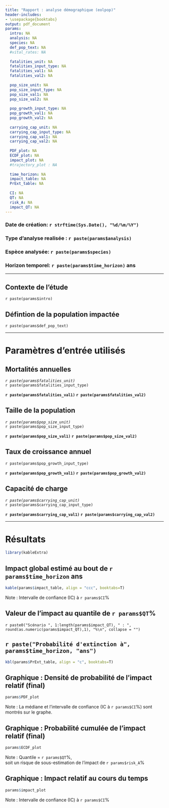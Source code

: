 ```yaml
---
title: "Rapport : analyse démographique (eolpop)"
header-includes:
- \usepackage{booktabs}
output: pdf_document
params:
  intro: NA
  analysis: NA
  species: NA
  def_pop_text: NA
  #vital_rates: NA
  
  fatalities_unit: NA
  fatalities_input_type: NA
  fatalities_val1: NA
  fatalities_val2: NA
  
  pop_size_unit: NA
  pop_size_input_type: NA
  pop_size_val1: NA
  pop_size_val2: NA
  
  pop_growth_input_type: NA
  pop_growth_val1: NA
  pop_growth_val2: NA
  
  carrying_cap_unit: NA
  carrying_cap_input_type: NA
  carrying_cap_val1: NA
  carrying_cap_val2: NA
  
  PDF_plot: NA
  ECDF_plot: NA
  impact_plot: NA
  #trajectory_plot : NA
  
  time_horizon: NA
  impact_table: NA
  PrExt_table: NA 
  
  CI: NA
  QT: NA
  risk_A: NA
  impact_QT: NA
---
```


### Date de création: `r strftime(Sys.Date(), "%d/%m/%Y")`  

### Type d'analyse realisée : `r paste(params$analysis)`

### Espèce analysée: `r paste(params$species)`  

### Horizon temporel: `r paste(params$time_horizon)` ans    
    
***
  
## Contexte de l'étude
`r paste(params$intro)`


## Défintion de la population impactée
`r paste(params$def_pop_text)`


***

# Paramètres d'entrée utilisés

## Mortalités annuelles
*`r paste(params$fatalities_unit)`*  
`r paste(params$fatalities_input_type)`  
  
**`r paste(params$fatalities_val1)` `r paste(params$fatalities_val2)`**



## Taille de la population
*`r paste(params$pop_size_unit)`*  
`r paste(params$pop_size_input_type)`  
  
**`r paste(params$pop_size_val1)` `r paste(params$pop_size_val2)`**



## Taux de croissance annuel
`r paste(params$pop_growth_input_type)`  
  
**`r paste(params$pop_growth_val1)` `r paste(params$pop_growth_val2)`**



## Capacité de charge
*`r paste(params$carrying_cap_unit)`*  
`r paste(params$carrying_cap_input_type)`  
  
**`r paste(params$carrying_cap_val1)` `r paste(params$carrying_cap_val2)`**


***


# Résultats

```r
library(kableExtra)
```

## Impact global estimé au bout de `r params$time_horizon` ans
```r
kable(params$impact_table, align = "ccc", booktabs=T)
```  
Note : Intervalle de confiance (IC) à `r params$CI`%

## Valeur de l'impact au quantile de `r params$QT`%  
`r paste0("Scénario ", 1:length(params$impact_QT), " : ", round(as.numeric(params$impact_QT),1), "%\n", collapse = "")`

## `r paste("Probabilité d'extinction à", params$time_horizon, "ans")`
```r
kbl(params$PrExt_table, align = "c", booktabs=T)
```  



## Graphique : Densité de probabilité de l'impact relatif (final)
```r
params$PDF_plot
```
Note : La médiane et l'intervalle de confiance (IC à `r params$CI`%) sont montrés sur le graphe.  

## Graphique : Probabilité cumulée de l'impact relatif (final)
```r
params$ECDF_plot
```
Note : Quantile = `r params$QT`%,  
soit un risque de sous-estimation de l'impact de `r params$risk_A`%  

## Graphique : Impact relatif au cours du temps
```r
params$impact_plot
```
Note : Intervalle de confiance (IC) à `r params$CI`%  
